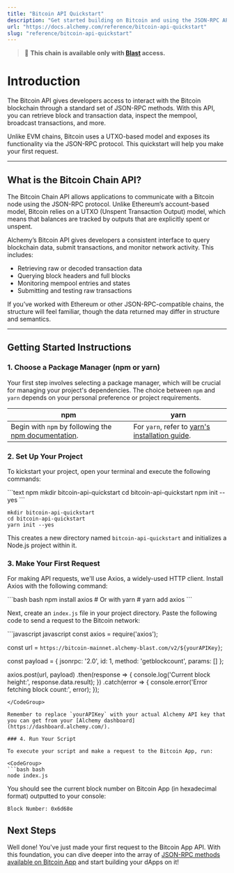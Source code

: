 ```yaml
---
title: "Bitcoin API Quickstart"
description: "Get started building on Bitcoin and using the JSON-RPC API"
url: "https://docs.alchemy.com/reference/bitcoin-api-quickstart"
slug: "reference/bitcoin-api-quickstart"
---
```


> 🚀 **This chain is available only with [Blast](blast-api/blast-quickstart) access.**

# Introduction

The Bitcoin API gives developers access to interact with the Bitcoin blockchain through a standard set of JSON-RPC methods. With this API, you can retrieve block and transaction data, inspect the mempool, broadcast transactions, and more.

Unlike EVM chains, Bitcoin uses a UTXO-based model and exposes its functionality via the JSON-RPC protocol. This quickstart will help you make your first request.

---

## What is the Bitcoin Chain API?

The Bitcoin Chain API allows applications to communicate with a Bitcoin node using the JSON-RPC protocol. Unlike Ethereum’s account-based model, Bitcoin relies on a UTXO (Unspent Transaction Output) model, which means that balances are tracked by outputs that are explicitly spent or unspent.

Alchemy’s Bitcoin API gives developers a consistent interface to query blockchain data, submit transactions, and monitor network activity. This includes:

- Retrieving raw or decoded transaction data
- Querying block headers and full blocks
- Monitoring mempool entries and states
- Submitting and testing raw transactions

If you’ve worked with Ethereum or other JSON-RPC-compatible chains, the structure will feel familiar, though the data returned may differ in structure and semantics.

---

## Getting Started Instructions

### 1. Choose a Package Manager (npm or yarn)

Your first step involves selecting a package manager, which will be crucial for managing your project's dependencies. The choice between `npm` and `yarn` depends on your personal preference or project requirements.

| npm                                                                                                                       | yarn                                                                                                |
| ------------------------------------------------------------------------------------------------------------------------- | --------------------------------------------------------------------------------------------------- |
| Begin with `npm` by following the [npm documentation](https://docs.npmjs.com/downloading-and-installing-node-js-and-npm). | For `yarn`, refer to [yarn's installation guide](https://classic.yarnpkg.com/lang/en/docs/install). |

### 2. Set Up Your Project

To kickstart your project, open your terminal and execute the following commands:

<CodeGroup>
  ```text npm
  mkdir bitcoin-api-quickstart
  cd bitcoin-api-quickstart
  npm init --yes
  ```

```text yarn
mkdir bitcoin-api-quickstart
cd bitcoin-api-quickstart
yarn init --yes
```

</CodeGroup>

This creates a new directory named `bitcoin-api-quickstart` and initializes a Node.js project within it.

### 3. Make Your First Request

For making API requests, we'll use Axios, a widely-used HTTP client. Install Axios with the following command:

<CodeGroup>
  ```bash bash npm install axios # Or with yarn # yarn add axios ```
</CodeGroup>

Next, create an `index.js` file in your project directory. Paste the following code to send a request to the Bitcoin network:

<CodeGroup>
  ```javascript javascript
  const axios = require('axios');

const url = `https://bitcoin-mainnet.alchemy-blast.com/v2/${yourAPIKey}`;

const payload = {
jsonrpc: '2.0',
id: 1,
method: 'getblockcount',
params: []
};

axios.post(url, payload)
.then(response => {
console.log('Current block height:', response.data.result);
})
.catch(error => {
console.error('Error fetching block count:', error);
});

````
</CodeGroup>

Remember to replace `yourAPIKey` with your actual Alchemy API key that you can get from your [Alchemy dashboard](https://dashboard.alchemy.com/).

### 4. Run Your Script

To execute your script and make a request to the Bitcoin App, run:

<CodeGroup>
```bash bash
node index.js
````

</CodeGroup>

You should see the current block number on Bitcoin App (in hexadecimal format) outputted to your console:

```
Block Number: 0x6d68e
```

## Next Steps

Well done! You've just made your first request to the Bitcoin App API. With this foundation, you can dive deeper into the array of [JSON-RPC methods available on Bitcoin App](/reference/bitcoin/bitcoin-api-endpoints) and start building your dApps on it!
